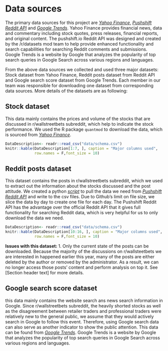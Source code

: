 # Data sources

The primary data sources for this project are [*Yahoo Finance*](https://finance.yahoo.com/), [*Pushshift Reddit API*](https://github.com/pushshift/api) and [*Google Trends*](https://trends.google.com/trends/?geo=US). Yahoo Finance provides financial news, data and commentary including stock quotes, press releases, financial reports, and original content. The pushshift.io Reddit API was designed and created by the /r/datasets mod team to help provide enhanced functionality and search capabilities for searching Reddit comments and submissions. Google Trends is a website by Google that analyzes the popularity of top search queries in Google Search across various regions and languages. 

From the above data sources we collected and used three major datasets: Stock dataset from Yahoo Finance, Reddit posts dataset from Reddit API and Google search score dataset from Google Trends. Each member in our team was responsible for downloading one dataset from corresponding data sources. More details of the datasets are as following:

## Stock dataset
This data mainly contains the prices and volume of the stocks that are discussed in r/wallstreetbets subreddit, which help to indicate the stock performance. We used the R package `quantmod` to download the data, which is sourced from [*Yahoo Finance*](https://finance.yahoo.com/).

```r
DataDescription<- readr::read_csv("data/schema.csv")
knitr::kable(DataDescription[1:7, ], caption = "Major columns used",
             row.names = F,font_size = 10)
```


## Reddit posts dataset
This dataset contains the posts in r/wallstreetbets subreddit, which we used to extract out the information about the stocks discussed and the post attitude. We created a python [*script*](https://github.com/stellazhangyue/redditWSB/blob/main/scripts/wallstreetbet_data_collection.ipynb)  to pull the data we need from [*Pushshift Reddit API*](https://github.com/pushshift/api) and write to the csv files. Due to Github's limit on file size, we slice the data by day to create one file for each day. The Pushshift Reddit API has the advantage over the official Reddit API that it gives full functionality for searching Reddit data, which is very helpful for us to only download the data we need.

```r
DataDescription<- readr::read_csv("data/schema.csv")
knitr::kable(DataDescription[10:16, ], caption = "Major columns used",
             row.names = F,font_size = 10)
```
**Issues with this dataset: **
1. Only the current state of the posts can be downloaded. Because the majority of the discussions on r/wallsteetbets we are interested in happened earlier this year, many of the posts are either deleted by the author or removed by the administrator. As a result, we can no longer access those posts' content and perform analysis on top it. See [Section header text] for more details.

## Google search score dataset
this data mainly contains the website search ans news search information in Google. Since r/wallstreetbets subreddit, the heavily shorted stocks as well as the disagreement between retailer traders and professional traders were relatively new to the general public, we assume that they would actively search in Google to follow this event. Therefore, using Google search data can also serve as another indicator to show the public attention. This data can be found from [*Google Trends*](https://trends.google.com/trends/?geo=US). Google Trends is a website by Google that analyzes the popularity of top search queries in Google Search across various regions and languages. 


